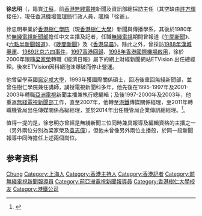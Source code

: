 {{不是|徐忠明（學者）}}
'''徐忠明'''（{{lang-en|'''Chung-ming Tsui'''}}，籍貫[[江蘇|江蘇]]，前[[香港無綫電視|香港無綫電視]]新聞及資訊部總採訪主任（其空缺由[[許方輝|許方輝]]接任），現任[[香港機場管理局|香港機場管理局]]行政人員，[[暱稱|暱稱]]「徐爺」。

徐忠明畢業於[[香港樹仁學院|香港樹仁學院]]（現[[香港樹仁大學|香港樹仁大學]]）新聞與傳播學系，其後於1980年於[[無綫新聞|無綫電視新聞部]]擔任中文主播及記者，任職[[電視廣播有限公司|無綫電視]]期間曾報道《[[無綫電視午間新聞|午間新聞]]》、《[[六點半新聞報道|六點半新聞報道]]》、《[[無綫電視晚間新聞|晚間新聞]]》及《[[香港早晨|香港早晨]]》。除此之外，曾採訪[[1988年漢城奧運|1988年漢城奧運]]、[[六四事件|1989北京六四事件]]，[[香港回歸|1997香港回歸]]、[[香港國際機場#.E9.96.8B.E5.B9.95.E5.95.9F.E7.94.A8|1998年香港國際機場啟用]]，徐於2000年跟隨[[梁家榮|梁家榮]]轉職《經濟日報》屬下的網上財經新聞網站ETVision 出任總經理。後來ETVision因科網泡沫爆破而停止營運。

他曾留學英國[[諾汀罕大學|諾定咸大學]]，1993年獲國際關係碩士，回港後重回無綫新聞部，並曾任樹仁學院兼任講師，講授電視新聞科多年，他先後在1995-1997年及2001-2003年轉職[[亞洲電視|亞洲電視]]新聞主播兼執行總編輯；及後1997-2000年及2003年，他重返[[無綫新聞|無綫電視新聞部]]工作，直至2007年，他轉至[[港鐵|港鐵]]傳媒關係經理，至2011年轉職機管局出任傳媒關係高級經理，並於2014年出任機管局企業傳訊總經理。<ref>{{cite web|url=http://www.mingpaony.com/htm/News/20070316/HK-gxd1.htm|title=徐忠明過檔地鐵|publisher=《明報》美東版|accessdate=2008-12-13|date=2007-03-16|deadurl=yes|archiveurl=https://web.archive.org/web/20090417063025/http://www.mingpaony.com/htm/News/20070316/HK-gxd1.htm|archivedate=2009-04-17}}</ref>。

值得一提的是，徐忠明亦曾經是無綫新聞三位同時兼具報導及編輯資格的主播之一（另外兩位分別為梁家榮及[[袁志偉_(記者)|袁志偉]]），但他未曾像另外兩位主播般，於同一段新聞報導中同時擔任上述兩個崗位。

== 参考资料 ==
{{reflist}}

{{Authority control}}
{{DEFAULTSORT:TSUI徐忠明}}
[[Category:徐姓|Chung]]
[[Category:上海人|Category:上海人]]
[[Category:香港主持人|Category:香港主持人]]
[[Category:香港記者|Category:香港記者]]
[[Category:前無綫電視新聞報導員|Category:前無綫電視新聞報導員]]
[[Category:前亞洲電視新聞報導員|Category:前亞洲電視新聞報導員]]
[[Category:香港樹仁大學校友|Category:香港樹仁大學校友]]
[[Category:港鐵公司|Category:港鐵公司]]